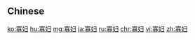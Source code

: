{{also|寡婦}}
==Chinese==
{{zh-see|寡婦}}

[[ko:寡妇]]
[[hu:寡妇]]
[[mg:寡妇]]
[[ja:寡妇]]
[[ru:寡妇]]
[[chr:寡妇]]
[[vi:寡妇]]
[[zh:寡妇]]